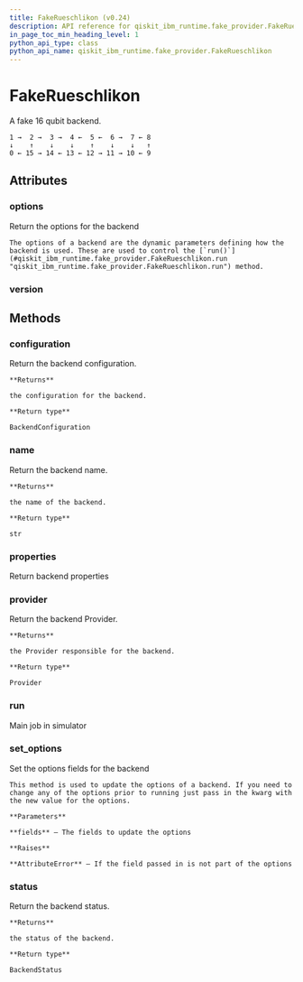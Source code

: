 ```yaml
---
title: FakeRueschlikon (v0.24)
description: API reference for qiskit_ibm_runtime.fake_provider.FakeRueschlikon in qiskit-ibm-runtime v0.24
in_page_toc_min_heading_level: 1
python_api_type: class
python_api_name: qiskit_ibm_runtime.fake_provider.FakeRueschlikon
---
```


# FakeRueschlikon

<Class id="qiskit_ibm_runtime.fake_provider.FakeRueschlikon" isDedicatedPage={true} github="https://github.com/Qiskit/qiskit-ibm-runtime/tree/stable/0.24/qiskit_ibm_runtime/fake_provider/backends/rueschlikon/fake_rueschlikon.py#L21-L74" signature="FakeRueschlikon" modifiers="class">
  A fake 16 qubit backend.

  ```text
  1 →  2 →  3 →  4 ←  5 ←  6 →  7 ← 8
  ↓    ↑    ↓    ↓    ↑    ↓    ↓   ↑
  0 ← 15 → 14 ← 13 ← 12 → 11 → 10 ← 9
  ```

  ## Attributes

  ### options

  <Attribute id="qiskit_ibm_runtime.fake_provider.FakeRueschlikon.options">
    Return the options for the backend

    The options of a backend are the dynamic parameters defining how the backend is used. These are used to control the [`run()`](#qiskit_ibm_runtime.fake_provider.FakeRueschlikon.run "qiskit_ibm_runtime.fake_provider.FakeRueschlikon.run") method.
  </Attribute>

  ### version

  <Attribute id="qiskit_ibm_runtime.fake_provider.FakeRueschlikon.version" attributeValue="1" />

  ## Methods

  ### configuration

  <Function id="qiskit_ibm_runtime.fake_provider.FakeRueschlikon.configuration" signature="configuration()">
    Return the backend configuration.

    **Returns**

    the configuration for the backend.

    **Return type**

    BackendConfiguration
  </Function>

  ### name

  <Function id="qiskit_ibm_runtime.fake_provider.FakeRueschlikon.name" signature="name()">
    Return the backend name.

    **Returns**

    the name of the backend.

    **Return type**

    str
  </Function>

  ### properties

  <Function id="qiskit_ibm_runtime.fake_provider.FakeRueschlikon.properties" signature="properties()">
    Return backend properties
  </Function>

  ### provider

  <Function id="qiskit_ibm_runtime.fake_provider.FakeRueschlikon.provider" signature="provider()">
    Return the backend Provider.

    **Returns**

    the Provider responsible for the backend.

    **Return type**

    Provider
  </Function>

  ### run

  <Function id="qiskit_ibm_runtime.fake_provider.FakeRueschlikon.run" signature="run(run_input, **kwargs)">
    Main job in simulator
  </Function>

  ### set\_options

  <Function id="qiskit_ibm_runtime.fake_provider.FakeRueschlikon.set_options" signature="set_options(**fields)">
    Set the options fields for the backend

    This method is used to update the options of a backend. If you need to change any of the options prior to running just pass in the kwarg with the new value for the options.

    **Parameters**

    **fields** – The fields to update the options

    **Raises**

    **AttributeError** – If the field passed in is not part of the options
  </Function>

  ### status

  <Function id="qiskit_ibm_runtime.fake_provider.FakeRueschlikon.status" signature="status()">
    Return the backend status.

    **Returns**

    the status of the backend.

    **Return type**

    BackendStatus
  </Function>
</Class>

